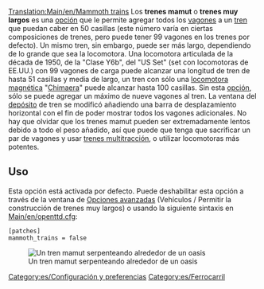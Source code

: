 [[Translation:Main/en/Mammoth trains]]
Los '''trenes mamut''' o '''trenes muy largos''' es una [[Main/es/Opciones avanzadas|opción]] que le permite agregar todos los [[Main/es/Trenes|vagones]] a un [[Main/es/Trenes|tren]] que puedan caber en 50 casillas (este número varía en ciertas composiciones de trenes, pero puede tener 99 vagones en los trenes por defecto). Un mismo tren, sin embargo, puede ser más largo, dependiendo de lo grande que sea la locomotora. Una locomotora articulada de la década de 1950, de la "Clase Y6b", del "US Set" (set con locomotoras de EE.UU.) con 99 vagones de carga puede alcanzar una longitud de tren de hasta 51 casillas y  media de largo, un tren con sólo una [[Main/es/MagLev|locomotora magnética]] "[[Main/es/Lev4 'Chimaera'|Chimaera]]" puede alcanzar hasta 100 casillas. Sin esta [[Main/es/Opciones avanzadas|opción]], sólo se puede agregar un máximo de nueve vagones al tren. La ventana del [[Main/es/Depósitos|depósito]] de tren se modificó añadiendo una barra de desplazamiento horizontal con el fin de poder mostrar todos los vagones adicionales. No hay que olvidar que los trenes mamut pueden ser extremadamente lentos debido a todo el peso añadido, así que puede que tenga que sacrificar un par de vagones y usar [[Main/es/Trenes Multitracción|trenes multitracción]], o utilizar locomotoras más potentes.

== Uso ==
Esta opción está activada por defecto. Puede deshabilitar esta opción a través de la ventana de [[Main/en/Opciones avanzadas/Vehículos/Es#Permitir la construcción de trenes muy largos|Opciones avanzadas]] (Vehículos / Permitir la construcción de trenes muy largos) o usando la siguiente sintaxis en [[Main/en/openttd.cfg]]:
<pre>
[patches]
mammoth_trains = false
</pre>
[[File:en/MammothTrains.png|center|none|frame|Un tren mamut serpenteando alrededor de un oasis]]

[[Category:es/Configuración y preferencias]]
[[Category:es/Ferrocarril]]
